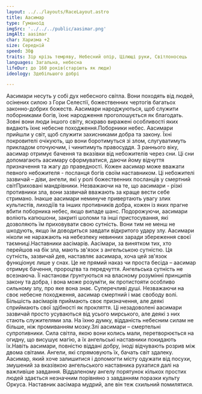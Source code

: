 ```yaml
---
layout: ../../layouts/RaceLayout.astro
title: Аасимар
type: Гуманоїд
imgSrc: '../../../public/aasimar.png'
imgAlt: aasimar
char: Харизма +2
size: Середній
speed: 30ф
traits: Зір крізь темряву, Небесний опір, Цілющі руки, Світлоносець
languages: Загальна, небесна
lifeDur: до 160 років(старіють як люди)
ideology: Здебільшого добрі

---
```

Аасимари несуть у собі дух небесного світла. Вони походять від людей, осінених силою з Гори Селестії, божественних чертогів багатьох законно-добрих божеств. Аасимари народжуються, щоб служити поборниками богів, їхнє народження проголошується як благодать. Зовні вони люди іншого світу, яскраво виражені особливості яких видають їхнє небесне походження.Поборники небес. Аасимари прийшли у світ, щоб служити захисниками добра та закону. Їхні покровителі очікують, що вони боротимуться зі злом, слугуватимуть прикладом оточуючим, і чинитимуть правосуддя. З раннього віку, аасимар отримує бачення та вказівки від небожителів через сни. Ці сни допомагають аасимару сформуватися, даючи йому відчуття призначення та жагу до праведності. Кожен аасимар може вважати певного небожителя - посланця богів своїм наставником. Ці небожителі зазвичай – діви, ангели, які у ролі божественних посланців у смертний світПриховані мандрівники. Незважаючи на те, що аасимари - різкі противники зла, вони зазвичай вважають за краще вести себе стримано. Інакше аасимари неминуче привертають увагу злих культистів, лиходіїв та інших противників добра, кожен із яких прагне вбити поборника небес, якщо випаде шанс. Подорожуючи, аасимари воліють капюшони, закриті шоломи та інші пристосування, які дозволяють їм приховувати свою сутність. Вони тим не менш не шкодують, якщо їм доводиться завдати відкритого удару злу. Аасимари ніколи не наражають на небезпеку невинних заради збереження своєї таємниці.Наставники аасімарів. Аасімари, за винятком тих, хто перейшов на бік зла, мають зв'язок з ангельською сутністю. Ця сутність, зазвичай дев, наставляє аасимара, хоча цей зв'язок функціонує лише у снах. Це не прямий наказ чи проста бесіда – аасимар отримує бачення, пророцтва та передчуття. Ангельська сутність не всезнаюча. Її настанови ґрунтуються на власному розумінні принципів закону та добра, і вона може розуміти, як протистояти особливо сильному злу, про яке вона знає. Суперечливі душі. Незважаючи на своє небесне походження, аасимар смертний і має свободу волі. Більшість аасімарів приймають своє призначення, але деякі сприймають свої здібності як прокляття. Ці незадоволені аасимари зазвичай просто усуваються від усього мирського, але деякі з них стають служителями зла. На їхню думку, відданість небесним силам не більше, ніж промиванням мозку.Злі аасимари – смертельні супротивники. Сила світла, якою вони колись мали, перетворюється на огидну, що висушує магію, а їх ангельські наставники покидають їх.Навіть аасимари, повністю віддані добру, іноді відчувають розрив між двома світами. Ангели, які спрямовують їх, бачать світ здалеку. Аасимар, який хоче залишитися і допомогти місту одужати від посухи, змушений за вказівкою ангельського наставника рухатися далі на важливіше завдання. Віддаленому ангелу порятунок кількох простих людей здається незначним порівняно з завданням поразки культу Оркуса. Наставник аасімара мудрий, але він теж схильний помилятися.